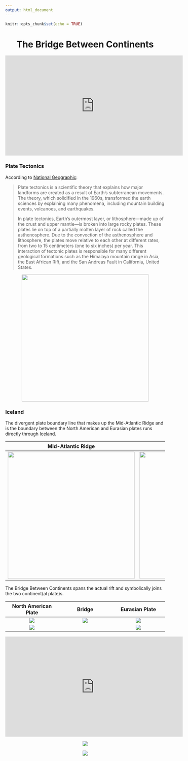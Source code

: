 ```yaml
---
output: html_document
---
```


```r
knitr::opts_chunk$set(echo = TRUE)
```

<center>

# The Bridge Between Continents

<iframe width="560" height="315" src="https://www.youtube.com/embed/NaN_Ep9PHfA?autoplay=1&playlist=NaN_Ep9PHfA&loop=1" data-external="1" title="YouTube video player" frameborder="0" allow="accelerometer; autoplay; clipboard-write; encrypted-media; gyroscope; picture-in-picture" allowfullscreen></iframe>

</center>

### Plate Tectonics

According to [National Geographic](https://education.nationalgeographic.org/resource/plate-tectonics/): 

> Plate tectonics is a scientific theory that explains how major landforms are created as a result of Earth’s subterranean movements. The theory, which solidified in the 1960s, transformed the earth sciences by explaining many phenomena, including mountain building events, volcanoes, and earthquakes.
>
> In plate tectonics, Earth’s outermost layer, or lithosphere—made up of the crust and upper mantle—is broken into large rocky plates. These plates lie on top of a partially molten layer of rock called the asthenosphere. Due to the convection of the asthenosphere and lithosphere, the plates move relative to each other at different rates, from two to 15 centimeters (one to six inches) per year. This interaction of tectonic plates is responsible for many different geological formations such as the Himalaya mountain range in Asia, the East African Rift, and the San Andreas Fault in California, United States.

<center>

<img src="https://drive.google.com/uc?export=view&amp;id=1CMb1uTWuUogLA59Y0uqCQhR0xr38kmzY" height="400">

</center>

### Iceland 

The divergent plate boundary line that makes up the Mid-Atlantic Ridge and is the boundary between the North American and Eurasian plates runs directly through Iceland. 

|Mid-Atlantic Ridge|Icelandic Boundary|
|:---:|:----:|
|<img src="https://drive.google.com/uc?export=view&amp;id=1Kr9B-xOq8hIU4NOYKGX_BR4vzMSD9z_c" height="400">|<img src="https://drive.google.com/uc?export=view&amp;id=1AStDlT0-8p-KvFhO2pn6B45fudsNQvmx" height="400">|

The Bridge Between Continents spans the actual rift and symbolically joins the two continent(al plate)s.

|North American Plate|Bridge|Eurasian Plate|
|:---:|:---:|:---:|
|<img src="https://drive.google.com/uc?export=view&amp;id=1WLJ-fSRcTV9b9RF7R8uMwIoVybkQm3z2">|<img src="https://drive.google.com/uc?export=view&amp;id=10JJyHeiFS54rn6WCFW7N5Dyy4T_3L5Zx">|<img src="https://drive.google.com/uc?export=view&amp;id=1ixi1h9knQLWQ_R74eRhQK5AarnEVTk4V">|
|<img src="https://drive.google.com/uc?export=view&amp;id=1g8Qijl3eo4LIYAlWv6yhU9N0Ic5PcV19">| |<img src="https://drive.google.com/uc?export=view&amp;id=1duWBLc4s9efxETAvau05s4HhFEhjVqSp">|

<center>

<iframe width="560" height="315" src="https://www.youtube.com/embed/HXgWtKlK0Y8?autoplay=1&playlist=HXgWtKlK0Y8&loop=1" data-external="1" title="YouTube video player" frameborder="0" allow="accelerometer; autoplay; clipboard-write; encrypted-media; gyroscope; picture-in-picture" allowfullscreen></iframe>

<img src="https://drive.google.com/uc?export=view&amp;id=1qopzeVkIQxdMx0XFkk0xEiRkfdtiMThM">

<img src="https://drive.google.com/uc?export=view&amp;id=1UQqFBXXfSqN1nBu9I9gULabjp3Tr4dZj">

